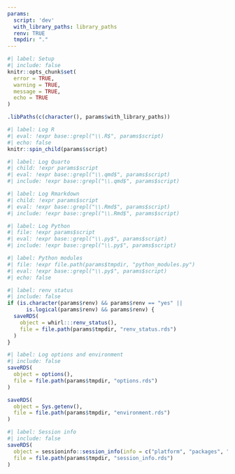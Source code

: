 ```yaml
---
params:
  script: 'dev'
  with_library_paths: library_paths
  renv: TRUE
  tmpdir: "."
---
```


```r
#| label: Setup
#| include: false
knitr::opts_chunk$set(
  error = TRUE,
  warning = TRUE,
  message = TRUE,
  echo = TRUE
)

.libPaths(c(character(), params$with_library_paths))
```

```r
#| label: Log R
#| eval: !expr base::grepl("\\.R$", params$script)
#| echo: false
knitr::spin_child(params$script)
```

```r
#| label: Log Quarto
#| child: !expr params$script
#| eval: !expr base::grepl("\\.qmd$", params$script)
#| include: !expr base::grepl("\\.qmd$", params$script)
```

```r
#| label: Log Rmarkdown
#| child: !expr params$script
#| eval: !expr base::grepl("\\.Rmd$", params$script)
#| include: !expr base::grepl("\\.Rmd$", params$script)
```

```python
#| label: Log Python
#| file: !expr params$script
#| eval: !expr base::grepl("\\.py$", params$script)
#| include: !expr base::grepl("\\.py$", params$script)
```

```python
#| label: Python modules
#| file: !expr file.path(params$tmpdir, "python_modules.py")
#| eval: !expr base::grepl("\\.py$", params$script)
#| echo: false
```

```r
#| label: renv status
#| include: false
if (is.character(params$renv) && params$renv == "yes" ||
      is.logical(params$renv) && params$renv) {
  saveRDS(
    object = whirl:::renv_status(),
    file = file.path(params$tmpdir, "renv_status.rds")
  )
}
```

```r
#| label: Log options and environment
#| include: false
saveRDS(
  object = options(),
  file = file.path(params$tmpdir, "options.rds")
)

saveRDS(
  object = Sys.getenv(),
  file = file.path(params$tmpdir, "environment.rds")
)
```

```r
#| label: Session info
#| include: false
saveRDS(
  object = sessioninfo::session_info(info = c("platform", "packages", "python")),
  file = file.path(params$tmpdir, "session_info.rds")
)
```
